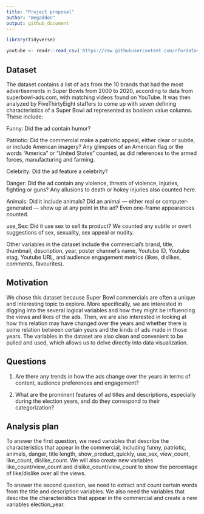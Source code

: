 ```yaml
---
title: "Project proposal"
author: "megaddon"
output: github_document
---
```


```r
library(tidyverse)
```

```r
youtube <- readr::read_csv('https://raw.githubusercontent.com/rfordatascience/tidytuesday/master/data/2021/2021-03-02/youtube.csv')
```

## Dataset

The dataset contains a list of ads from the 10 brands that had the most advertisements 
in Super Bowls from 2000 to 2020, according to data from superbowl-ads.com, with 
matching videos found on YouTube. It was then analyzed by FiveThirtyEight staffers
to come up with seven defining characteristics of a Super Bowl ad represented as
boolean value columns. These include:
 
Funny: Did the ad contain humor?

Patriotic: Did the commercial make a patriotic appeal, either clear or subtle, 
or include American imagery? Any glimpses of an American flag or the words "America" 
or "United States" counted, as did references to the armed forces, manufacturing
and farming.

Celebrity: Did the ad feature a celebrity?

Danger: Did the ad contain any violence, threats of violence, injuries, fighting 
or guns? Any allusions to death or hokey injuries also counted here.

Animals: Did it include animals? Did an animal — either real or computer-generated 
— show up at any point in the ad? Even one-frame appearances counted.

use_Sex: Did it use sex to sell its product? We counted any subtle or overt 
suggestions of sex, sexuality, sex appeal or nudity.
 
Other variables in the dataset include the commercial’s brand, title, thumbnail,
description, year, poster channel’s name, Youtube ID, Youtube etag, Youtube URL,
and audience engagement metrics (likes, dislikes, comments, favourites).  


## Motivation

We chose this dataset because Super Bowl commercials are often a unique and 
interesting topic to explore. More specifically, we are interested in digging 
into the several logical variables and how they might be influencing the views and
likes of the ads. Then, we are also interested in looking at how this relation 
may have changed over the years and whether there is some relation between certain
years and the kinds of ads made in those years. The variables in the dataset are 
also clean and convenient to be pulled and used, which allows us to delve directly
into data visualization. 

## Questions

1. Are there any trends in how the ads change over the years in terms of content, 
audience preferences and engagement? 

2. What are the prominent features of ad titles and descriptions, especially 
during the election years, and do they correspond to their categorization?


## Analysis plan

To answer the first question, we need variables that describe the characteristics 
that appear in the commercial, including funny, patriotic, animals, danger, title 
length, show_product_quickly, use_sex, view_count, like_count, dislike_count. We
will also create new variables like_count/view_count and dislike_count/view_count
to show the percentage of like/dislike over all the views. 
 
To answer the second question, we need to extract and count certain words from 
the title and description variables. We also need the variables that describe
the characteristics that appear in the commercial and create a new variables 
election_year.

